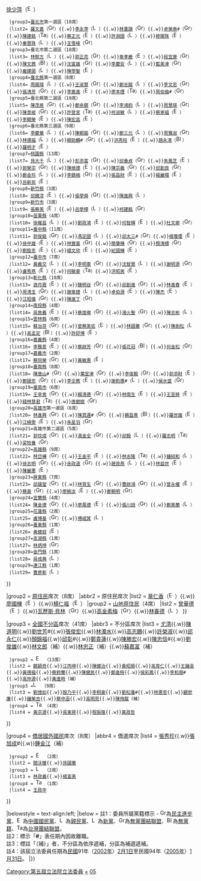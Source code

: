 {{Navbox with collapsible groups
|name = 第五屆立法院立法委員名單
|title = [[第五屆立法院立法委員名單|{{fontcolor|white|第五屆立法院立法委員名單}}]]
|titlestyle = background:#0c1c8c; color:#ffffff
|image =[[File:ROC_Legislative Yuan Seal.svg|100px]]
|style = width:100%;text-align:center; 
|groupstyle = text-align:center; background-color:#;
|liststyle = text-align:center;
|state = {{{state<includeonly>|collapsed</includeonly>}}}
|selected=

|above = [[立法院院長|院長]]：[[王金平]]（[[File:Emblem of the Kuomintang.svg|16px]]）／[[立法院副院長|副院長]]：[[江丙坤]]（[[File:Emblem of the Kuomintang.svg|16px]]）

|group1 = [[中華民國行政區劃|區域]]席次（168席）
|abbr1 = 區域席次
|list1 =
{{Navbox|child
  |groupstyle = text-align:left;
  |liststyle = text-align:left;
  |group1=[[基隆市]]（3席）
  |list1= [[劉文雄 (基隆市)|劉文雄]]（[[File:LogoPFP.svg|16px]]）{{.w}}[[王拓]]（[[File:Green Island with White Cross.svg|16px]]）{{.w}}[[徐少萍]]（[[File:Emblem of the Kuomintang.svg|16px]]）
  |group2=[[臺北市]]第一選區（10席）
  |list2= [[羅文嘉]]（[[File:Green Island with White Cross.svg|16px]]）{{.w}}[[李永萍]]（[[File:LogoPFP.svg|16px]]）{{.w}}[[林重謨]]（[[File:Green Island with White Cross.svg|16px]]）{{.w}}[[卓榮泰]]#（[[File:Green Island with White Cross.svg|16px]]）{{.w}}[[陳建銘]]（[[File:Taiwan orange.svg|16px]]）{{.w}}[[蔡正元]]（[[File:Emblem of the Kuomintang.svg|16px]]）{{.w}}[[許淵國]]（[[File:LogoPFP.svg|16px]]）{{.w}}[[穆閩珠]]（[[File:Emblem of the Kuomintang.svg|16px]]）{{.w}}[[秦慧珠]]（[[File:LogoPFP.svg|16px]]）{{.w}}[[王雪峰 (臺灣)|王雪峰]]（[[File:Green Island with White Cross.svg|16px]]）
  |group3=臺北市第二選區（10席）
  |list3= [[林郁方]]（[[File:LogoPFP.svg|16px]]）{{.w}}[[郭正亮]]（[[File:Green Island with White Cross.svg|16px]]）{{.w}}[[蔣孝嚴|章孝嚴]]（[[File:Emblem of the Kuomintang.svg|16px]]）{{.w}}[[段宜康]]（[[File:Green Island with White Cross.svg|16px]]）{{.w}}[[陳文茜]]（[[File:Black-nill.png|16px]]）{{.w}}[[沈富雄]]（[[File:Green Island with White Cross.svg|16px]]）{{.w}}[[李慶安]]（[[File:LogoPFP.svg|16px]]）{{.w}}[[藍美津]]（[[File:Green Island with White Cross.svg|16px]]）{{.w}}[[龐建國]]（[[File:LogoPFP.svg|16px]]）{{.w}}[[陳學聖]]（[[File:Emblem of the Kuomintang.svg|16px]]）
  |group4=[[新北市|臺北縣]]第一選區（8席）
  |list4= [[周錫瑋]]（[[File:LogoPFP.svg|16px]]）{{.w}}[[王淑慧]]（[[File:Green Island with White Cross.svg|16px]]）{{.w}}[[鄭志龍]]（[[File:LogoPFP.svg|16px]]）{{.w}}[[李文忠 (台灣)|李文忠]]（[[File:Green Island with White Cross.svg|16px]]）{{.w}}[[張清芳 (政治人物)|張清芳]]（[[File:Green Island with White Cross.svg|16px]]）{{.w}}[[李嘉進]]（[[File:Emblem of the Kuomintang.svg|16px]]）{{.w}}[[廖本煙]]（[[File:Taiwan orange.svg|16px]]）{{.w}}[[周伯倫]]#（[[File:Green Island with White Cross.svg|16px]]）
  |group5=臺北縣第二選區（10席）
  |list5= [[陳茂男]]（[[File:Green Island with White Cross.svg|16px]]）{{.w}}[[鄭余鎮]]（[[File:Grey and red.svg|16px]]）{{.w}}[[李鴻鈞 (立委)|李鴻鈞]]（[[File:LogoPFP.svg|16px]]）{{.w}}[[周慧瑛]]（[[File:Green Island with White Cross.svg|16px]]）{{.w}}[[陳景峻]]（[[File:Green Island with White Cross.svg|16px]]）{{.w}}[[許登宮]]（[[File:Taiwan orange.svg|16px]]）{{.w}}[[柯淑敏]]（[[File:LogoPFP.svg|16px]]）{{.w}}[[蔡家福]]（[[File:Emblem of the Kuomintang.svg|16px]]）{{.w}}[[李顯榮]]（[[File:Emblem of the Kuomintang.svg|16px]]）{{.w}}[[陳宏昌]]（[[File:Emblem of the Kuomintang.svg|16px]]）
  |group6=臺北縣第三選區（9席）
  |list6= [[李慶華]]（[[File:LogoPFP.svg|16px]]）{{.w}}[[陳朝龍]]（[[File:Green Island with White Cross.svg|16px]]）{{.w}}[[鄭三元]]（[[File:LogoPFP.svg|16px]]）{{.w}}[[周雅淑]]（[[File:Green Island with White Cross.svg|16px]]）{{.w}}[[林德福 (立法委員)|林德福]]（[[File:LogoPFP.svg|16px]]）{{.w}}[[賴勁麟]]#（[[File:Green Island with White Cross.svg|16px]]）{{.w}}[[洪秀柱]]（[[File:Emblem of the Kuomintang.svg|16px]]）{{.w}}[[趙永清 (台灣政治人物)|趙永清]]（[[File:Black-nill.png|16px]]）{{.w}}[[羅明才]]（[[File:Emblem of the Kuomintang.svg|16px]]）
  |group7=[[桃園市|桃園縣]]（13席）
  |list7= [[孫大千]]（[[File:LogoPFP.svg|16px]]）{{.w}}[[彭添富]]（[[File:Green Island with White Cross.svg|16px]]）{{.w}}[[邱垂貞]]（[[File:Green Island with White Cross.svg|16px]]）{{.w}}[[朱鳳芝]]（[[File:Emblem of the Kuomintang.svg|16px]]）{{.w}}[[郭榮宗 (桃園市)|郭榮宗]]（[[File:Green Island with White Cross.svg|16px]]）{{.w}}[[陳根德]]（[[File:Emblem of the Kuomintang.svg|16px]]）{{.w}}[[陳宗義]]（[[File:Green Island with White Cross.svg|16px]]）{{.w}}[[邱創良]]（[[File:Grey and red.svg|16px]]）{{.w}}[[鄭金玲]]（[[File:LogoPFP.svg|16px]]）{{.w}}[[李鎮楠]]（[[File:Green Island with White Cross.svg|16px]]）{{.w}}[[張昌財]]（[[File:Emblem of the Kuomintang.svg|16px]]）{{.w}}[[楊麗環]]（[[File:Emblem of the Kuomintang.svg|16px]]）{{.w}}[[呂新民]]（[[File:Emblem of the Kuomintang.svg|16px]]）
  |group8=[[新竹縣]]（3席）
  |list8= [[邱鏡淳]]（[[File:Emblem of the Kuomintang.svg|16px]]）{{.w}}[[張學舜]]（[[File:Green Island with White Cross.svg|16px]]）{{.w}}[[陳進興 (政治人物)|陳進興]]（[[File:LogoPFP.svg|16px]]）
  |group9=[[新竹市]]（3席）
  |list9= [[張蔡美]]（[[File:Emblem of the Kuomintang.svg|16px]]）{{.w}}[[呂學樟]]（[[File:LogoPFP.svg|16px]]）{{.w}}[[柯建銘]]（[[File:Green Island with White Cross.svg|16px]]）
  |group10=[[苗栗縣]]（4席）
  |list10= [[徐耀昌]]（[[File:LogoPFP.svg|16px]]）{{.w}}[[劉政鴻]]（[[File:Emblem of the Kuomintang.svg|16px]]）{{.w}}[[何智輝]]（[[File:Emblem of the Kuomintang.svg|16px]]）{{.w}}[[杜文卿]]（[[File:Green Island with White Cross.svg|16px]]）
  |group11=[[臺中縣]]（11席）
  |list11= [[郭俊銘]]（[[File:Green Island with White Cross.svg|16px]]）{{.w}}[[馮定國]]（[[File:LogoPFP.svg|16px]]）{{.w}}[[邱太三]]#（[[File:Green Island with White Cross.svg|16px]]）{{.w}}[[楊瓊瓔]]（[[File:Emblem of the Kuomintang.svg|16px]]）{{.w}}[[徐中雄]]（[[File:Emblem of the Kuomintang.svg|16px]]）{{.w}}[[林豐喜]]（[[File:Green Island with White Cross.svg|16px]]）{{.w}}[[簡肇棟]]（[[File:Green Island with White Cross.svg|16px]]）{{.w}}[[顏清標]]（[[File:Grey and red.svg|16px]]）{{.w}}[[劉銓忠]]（[[File:Emblem of the Kuomintang.svg|16px]]）{{.w}}[[楊文欣]]（[[File:Emblem of the Kuomintang.svg|16px]]）{{.w}}[[紀國棟]]（[[File:Emblem of the Kuomintang.svg|16px]]）
  |group12=[[臺中市]]（7席）
  |list12= [[黃義交]]（[[File:LogoPFP.svg|16px]]）{{.w}}[[李明憲 (政治人物)|李明憲]]（[[File:Green Island with White Cross.svg|16px]]）{{.w}}[[沈智慧 (台灣)|沈智慧]]（[[File:LogoPFP.svg|16px]]）{{.w}}[[謝明源]]（[[File:Green Island with White Cross.svg|16px]]）{{.w}}[[盧秀燕]]（[[File:Emblem of the Kuomintang.svg|16px]]）{{.w}}[[何敏豪]]（[[File:Taiwan orange.svg|16px]]）{{.w}}[[洪昭男]]（[[File:Emblem of the Kuomintang.svg|16px]]）
  |group13=[[彰化縣]]（10席）
  |list13= [[游月霞]]（[[File:Emblem of the Kuomintang.svg|16px]]）{{.w}}[[魏明谷]]（[[File:Green Island with White Cross.svg|16px]]）{{.w}}[[邱創進]]（[[File:Green Island with White Cross.svg|16px]]）{{.w}}[[林進春]]（[[File:Emblem of the Kuomintang.svg|16px]]）{{.w}}[[周清玉 (1944年)|周清玉]]（[[File:Green Island with White Cross.svg|16px]]）{{.w}}[[謝章捷]]（[[File:LogoPFP.svg|16px]]）{{.w}}[[卓伯源]]（[[File:Emblem of the Kuomintang.svg|16px]]）{{.w}}[[陳杰 (政治人物)|陳杰]]（[[File:Emblem of the Kuomintang.svg|16px]]）{{.w}}[[江昭儀]]（[[File:Green Island with White Cross.svg|16px]]）{{.w}}[[陳進丁]]（[[File:Grey and red.svg|16px]]）
  |group14=[[南投縣]]（4席）
  |list14= [[吳敦義]]（[[File:Emblem of the Kuomintang.svg|16px]]）{{.w}}[[蔡煌瑯]]（[[File:Green Island with White Cross.svg|16px]]）{{.w}}[[湯火聖]]（[[File:Green Island with White Cross.svg|16px]]）{{.w}}[[陳志彬 (1949年)|陳志彬]]（[[File:LogoPFP.svg|16px]]）
  |group15=[[雲林縣]]（6席）
  |list15= [[蘇治芬]]（[[File:Green Island with White Cross.svg|16px]]）{{.w}}[[曾蔡美佐]]（[[File:Emblem of the Kuomintang.svg|16px]]）{{.w}}[[林國華 (臺灣政治人物)|林國華]]（[[File:Green Island with White Cross.svg|16px]]）{{.w}}[[陳劍松]]（[[File:LogoPFP.svg|16px]]）{{.w}}[[高孟定]]（[[File:Black-nill.png|16px]]）{{.w}}[[許舒博]]（[[File:Emblem of the Kuomintang.svg|16px]]）
  |group16=[[嘉義縣]]（4席）
  |list16= [[李雅景]]（[[File:Emblem of the Kuomintang.svg|16px]]）{{.w}}[[蔡啟芳]]（[[File:Green Island with White Cross.svg|16px]]）{{.w}}[[張花冠]]（[[File:Black-nill.png|16px]]）{{.w}}[[何金松]]（[[File:Grey and red.svg|16px]]）
  |group17=[[嘉義市]]（2席）
  |list17= [[蔡同榮]]（[[File:Green Island with White Cross.svg|16px]]）{{.w}}[[黃敏惠]]（[[File:Emblem of the Kuomintang.svg|16px]]）
  |group18=[[臺南縣]]（8席）
  |list18= [[陳唐山]]#（[[File:Green Island with White Cross.svg|16px]]）{{.w}}[[葉宜津]]（[[File:Green Island with White Cross.svg|16px]]）{{.w}}[[李俊毅]]（[[File:Green Island with White Cross.svg|16px]]）{{.w}}[[郭添財]]（[[File:Emblem of the Kuomintang.svg|16px]]）{{.w}}[[鄭國忠 (1956年)|鄭國忠]]（[[File:Green Island with White Cross.svg|16px]]）{{.w}}[[李全教]]（[[File:Emblem of the Kuomintang.svg|16px]]）{{.w}}[[謝鈞惠]]#（[[File:LogoPFP.svg|16px]]）{{.w}}[[侯水盛]]（[[File:Green Island with White Cross.svg|16px]]）
  |group19=[[臺南市]]（6席）
  |list19= [[王幸男]]（[[File:Green Island with White Cross.svg|16px]]）{{.w}}[[賴清德]]（[[File:Green Island with White Cross.svg|16px]]）{{.w}}[[林南生]]（[[File:Emblem of the Kuomintang.svg|16px]]）{{.w}}[[王昱婷]]（[[File:Emblem of the Kuomintang.svg|16px]]）{{.w}}[[錢林慧君]]（[[File:Taiwan orange.svg|16px]]）{{.w}}[[唐碧娥]]（[[File:Green Island with White Cross.svg|16px]]）
  |group20=[[高雄市]]第一選區（6席）
  |list20= [[林進興]]（[[File:Green Island with White Cross.svg|16px]]）{{.w}}[[陳其邁]]#（[[File:Green Island with White Cross.svg|16px]]）{{.w}}[[蘇盈貴]]（[[File:Black-nill.png|16px]]）{{.w}}[[羅世雄]]（[[File:Emblem of the Kuomintang.svg|16px]]）{{.w}}[[江綺雯]]（[[File:Emblem of the Kuomintang.svg|16px]]）{{.w}}[[朱星羽]]（[[File:Grey and red.svg|16px]]）
  |group21=高雄市第二選區（5席）
  |list21= [[郭玟成]]（[[File:Green Island with White Cross.svg|16px]]）{{.w}}[[湯金全]]（[[File:Green Island with White Cross.svg|16px]]）{{.w}}[[邱毅]]（[[File:LogoPFP.svg|16px]]）{{.w}}[[羅志明]]（[[File:Taiwan orange.svg|16px]]）{{.w}}[[梁牧養]]（[[File:Green Island with White Cross.svg|16px]]）
  |group22=[[高雄縣]]（9席）
  |list22= [[林岱樺]]（[[File:Green Island with White Cross.svg|16px]]）{{.w}}[[王金平]]（[[File:Emblem of the Kuomintang.svg|16px]]）{{.w}}[[林志隆 (立法委員)|林志隆]]（[[File:Taiwan orange.svg|16px]]）{{.w}}[[鍾紹和]]（[[File:LogoPFP.svg|16px]]）{{.w}}[[徐志明 (1957年)|徐志明]]（[[File:Green Island with White Cross.svg|16px]]）{{.w}}[[余政道]]（[[File:Green Island with White Cross.svg|16px]]）{{.w}}[[趙良燕]]（[[File:LogoPFP.svg|16px]]）{{.w}}[[林益世]]（[[File:Emblem of the Kuomintang.svg|16px]]）{{.w}}[[陳麗惠]]（[[File:Emblem of the Kuomintang.svg|16px]]）
  |group23=[[屏東縣]]（7席）
  |list23= [[邱議瑩]]（[[File:Green Island with White Cross.svg|16px]]）{{.w}}[[林育生]]（[[File:Green Island with White Cross.svg|16px]]）{{.w}}[[曹啟鴻]]（[[File:Green Island with White Cross.svg|16px]]）{{.w}}[[曾永權]]（[[File:Emblem of the Kuomintang.svg|16px]]）{{.w}}[[蔡豪]]（[[File:Grey and red.svg|16px]]）{{.w}}[[廖婉汝]]（[[File:Emblem of the Kuomintang.svg|16px]]）{{.w}}[[鄭朝明]]（[[File:Green Island with White Cross.svg|16px]]）
  |group24=[[宜蘭縣]]（4席）
  |list24= [[陳金德]]（[[File:Green Island with White Cross.svg|16px]]）{{.w}}[[廖風德]]（[[File:Emblem of the Kuomintang.svg|16px]]）{{.w}}[[張川田]]（[[File:Green Island with White Cross.svg|16px]]）{{.w}}[[鄭美蘭]]（[[File:LogoPFP.svg|16px]]）
  |group25=[[花蓮縣]]（2席）
  |list25= [[盧博基]]（[[File:Green Island with White Cross.svg|16px]]）{{.w}}[[傅崐萁]]（[[File:LogoPFP.svg|16px]]）
  |group26=[[臺東縣]]（1席）
  |list26= [[黃健庭]]（[[File:Emblem of the Kuomintang.svg|16px]]）
  |group27=[[澎湖縣]]（1席）
  |list27= [[林炳坤]]（[[File:Grey and red.svg|16px]]）
  |group28=[[金門縣]]（1席）
  |list28= [[吳成典]]（[[File:LogoCNP.svg|16px]]）
  |group29=[[連江縣 (中華民國)|連江縣]]（1席）
  |list29= [[曹原彰]]（[[File:LogoPFP.svg|16px]]）
}}

|group2 = [[臺灣原住民|原住民]]席次（8席）
|abbr2 = 原住民席次
|list2 =
{{Navbox|child
|groupstyle = text-align:left;
|liststyle = text-align:left;
|group1 = {{nowrap begin}}平地[[臺灣原住民|原住民]]（4席）{{nowrap end}}
|list1 = [[林正二]]（[[File:LogoPFP.svg|16px]]）{{.w}}[[章仁香]]（[[File:Emblem of the Kuomintang.svg|16px]]）{{.w}}[[廖國棟]]（[[File:Emblem of the Kuomintang.svg|16px]]）{{.w}}[[楊仁福]]（[[File:Emblem of the Kuomintang.svg|16px]]）
|group2 = [[山地]][[臺灣原住民|原住民]]（4席）
|list2 = [[曾華德 (台灣)|曾華德]]（[[File:Emblem of the Kuomintang.svg|16px]]）{{.w}}[[瓦歷斯·貝林|瓦歷斯‧貝林]]（[[File:Grey and red.svg|16px]]）{{.w}}[[高金素梅]]（[[File:Grey and red.svg|16px]]）{{.w}}[[林春德]]（[[File:LogoPFP.svg|16px]]）
}}

|group3 = [[中華民國自由地區|全國不分區]]席次（41席）
|abbr3 = 不分區席次
|list3 =
{{Navbox|child
  |groupstyle = text-align:left;
  |liststyle = text-align:left;
  |group1 = [[File:Green Island with White Cross.svg|16px]] [[民主進步黨|{{color|green|民主進步黨}}]]（15席）
  |list1 = [[洪奇昌]]{{.w}}[[尤清]]{{.w}}[[陳道明]]{{.w}}[[劉世芳]]#{{.w}}[[張俊宏]]{{.w}}[[林濁水]]{{.w}}[[高志鵬]]{{.w}}[[許榮淑]]{{.w}}[[邱永仁]]{{.w}}[[顏錦福]]{{.w}}[[邱彰]]#{{.w}}[[鄭貴蓮]]{{.w}}[[陳勝宏]]{{.w}}[[陳忠信]]#{{.w}}[[劉俊雄]]{{.w}}[[林文郎]]（補）{{.w}}[[林忠正]]（補）{{.w}}[[蘇嘉富]]（補）
  |group2 = [[File:Emblem of the Kuomintang.svg|16px]] [[中國國民黨|{{color|blue|中國國民黨}}]]（13席）
  |list2 = [[饒穎奇]]{{.w}}[[江丙坤]]{{.w}}[[陳健治]]{{.w}}[[黃昭順]]{{.w}}[[高育仁]]{{.w}}[[王鍾渝]]{{.w}}[[黃德福 (台灣)|黃德福]]{{.w}}[[蔡鈴蘭]]{{.w}}[[陳健民 (立法委員)|陳健民]]{{.w}}[[鄭逢時]]{{.w}}[[侯彩鳳]]{{.w}}[[李和順]]#{{.w}}[[高仲源]]{{.w}}[[黃逢時]]（補）
  |group3 =[[File:LogoPFP.svg|16px]] [[親民黨|{{color|orange|親民黨}}]]（9席）
  |list3 = [[劉憶如]]{{.w}}[[殷乃平]]{{.w}}[[李桐豪]]{{.w}}[[劉松藩]]#{{.w}}[[林惠官]]{{.w}}[[顧崇廉]]{{.w}}[[鍾榮吉]]{{.w}}[[蔡中涵]]{{.w}}[[高明見]]{{.w}}[[陳飛龍]]（補）
  |group4 = [[File:Taiwan orange.svg|16px]] [[台灣團結聯盟|{{color|brown|台灣團結聯盟}}]]（4席）{{nowrap end}}
  |list4 = [[黃宗源]]{{.w}}[[吳東昇]]{{.w}}[[程振隆]]{{.w}}[[黃政哲]]
}}

|group4 = [[海外華人|僑居國外國民]]席次（8席）
|abbr4 = 僑選席次
|list4 =
{{Navbox|child
  |groupstyle = text-align:left;
  |liststyle = text-align:left;
  |group1 = [[File:Green Island with White Cross.svg|16px]] [[民主進步黨|{{color|green|民主進步黨}}]]（3席）
  |list1 = [[蕭美琴]]{{.w}}[[張秀珍]]{{.w}}[[張旭成]]#{{.w}}[[鍾金江]]（補）
  |group2 = [[File:Emblem of the Kuomintang.svg|16px]] [[中國國民黨|{{color|blue|中國國民黨}}]]（2席）
  |list2 = [[關沃暖]]{{.w}}[[孫國華]]
  |group3 = [[File:LogoPFP.svg|16px]] [[親民黨|{{color|orange|親民黨}}]]（2席）
  |list3 = [[林政義]]{{.w}}[[楊富美]]
  |group4 = [[File:Taiwan orange.svg|16px]] [[台灣團結聯盟|{{color|brown|台灣團結聯盟}}]]（1席）{{nowrap end}}
  |list4 = [[王政中]]
}}

|belowstyle = text-align:left;
|below = 註1：委員所屬黨籍標示 - [[File:Green Island with White Cross.svg|16px]]為[[民主進步黨]]、[[File:Emblem of the Kuomintang.svg|16px]]為[[中國國民黨]]、[[File:LogoPFP.svg|16px]]為[[親民黨]]、[[File:LogoCNP.svg|16px]]為[[新黨]]、[[File:Grey and red.svg|16px]]為[[無黨團結聯盟]]、[[File:Black-nill.png|16px]]為[[無黨籍]]、[[File:Taiwan orange.svg|16px]]為[[台灣團結聯盟]]。<br/>註2：標示「'''#'''」表任期內因故離職。<br/>註3：標註「（補）」者，不分區為依序遞補，分區為補選遞補。<br/>註4：該屆立法委員任期為[[民國紀年|民國]]91年（[[2002年]]）[[2月1日]]至民國94年（[[2005年]]）[[1月31日]]。
|}}[[Category:第五屆立法院立法委員]]<noinclude>
[[Category:第五屆立法院立法委員|+]]
[[Category:中華民國立法委員模板|05]]
</noinclude>
